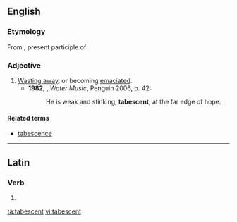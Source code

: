 ==English==

===Etymology===
From {{etyl|la|en}} {{term|tabescens|lang=la}}, present participle of  {{term|tabesco|tabescere|lang=la}}

===Adjective===
{{en-adj}}

# [[waste away|Wasting away]], or becoming [[emaciated]]. {{defdate|from 19th c.}}
#*'''1982''', {{w|TC Boyle}}, ''Water Music'', Penguin 2006, p. 42:
#*:He is weak and stinking, '''tabescent''', at the far edge of hope.

====Related terms====
* [[tabescence]]

----

==Latin==

===Verb===
{{la-verb-form|tābēscent}}

# {{conjugation of|tabesco|tābēscō|3|p|fut|act|ind|lang=la}}


[[ta:tabescent]]
[[vi:tabescent]]